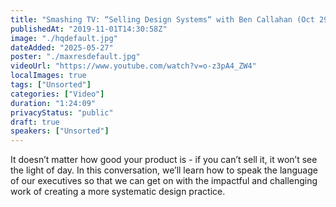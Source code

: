 ```yaml
---
title: "Smashing TV: “Selling Design Systems“ with Ben Callahan (Oct 29, 2019)"
publishedAt: "2019-11-01T14:30:58Z"
image: "./hqdefault.jpg"
dateAdded: "2025-05-27"
poster: "./maxresdefault.jpg"
videoUrl: "https://www.youtube.com/watch?v=o-z3pA4_ZW4"
localImages: true
tags: ["Unsorted"]
categories: ["Video"]
duration: "1:24:09"
privacyStatus: "public"
draft: true
speakers: ["Unsorted"]
---
```

It doesn’t matter how good your product is - if you can’t sell it, it won’t see the light of day. In this conversation, we’ll learn how to speak the language of our executives so that we can get on with the impactful and challenging work of creating a more systematic design practice.
